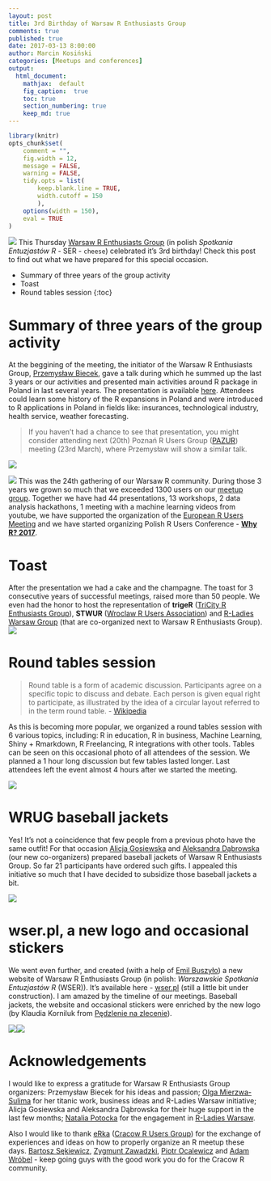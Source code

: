 ```yaml
---
layout: post
title: 3rd Birthday of Warsaw R Enthusiasts Group
comments: true
published: true
date: 2017-03-13 8:00:00
author: Marcin Kosiński
categories: [Meetups and conferences]
output:
  html_document:
    mathjax:  default
    fig_caption:  true
    toc: true
    section_numbering: true
    keep_md: true
---
```

```r
library(knitr)
opts_chunk$set(
	comment = "",
	fig.width = 12, 
	message = FALSE,
	warning = FALSE,
	tidy.opts = list(
		keep.blank.line = TRUE,
		width.cutoff = 150
		),
	options(width = 150),
	eval = TRUE
)
```
<img src="/images/fulls/ser3_1.jpeg" class="fit image"> This Thursday [Warsaw R Enthusiasts Group](https://www.meetup.com/Spotkania-Entuzjastow-R-Warsaw-R-Users-Group-Meetup/photos/27679495/?success=uploaded) (in polish *Spotkania Entuzjastów R* - SER - `cheese`) celebrated it's 3rd birthday! Check this post to find out what we have prepared for this special occasion.


* Summary of three years of the group activity
* Toast
* Round tables session
{:toc}

# Summary of three years of the group activity

At the beggining of the meeting, the initiator of the Warsaw R Enthusiasts Group, [Przemysław Biecek](http://biecek.pl/), gave a talk during which he summed up the last 3 years or our activities and presented main activities around R package in Poland in last several years. 
The presentation is available [here](https://github.com/mi2-warsaw/SER/blob/master/histoRia/SER_Trzecie_Urodziny.pdf). 
Attendees could learn some history of the R expansions in Poland and were introduced to R applications in Poland in fields like: insurances, technological industry, health service, weather forecasting.

> If you haven't had a chance to see that presentation, you might consider attending next (20th) Poznań R Users Group ([PAZUR](https://www.meetup.com/Poznan-R-User-Group-PAZUR/events/237450288/)) meeting (23rd March), where Przemysław will show a similar talk.

<img src="/images/fulls/ser3_2.jpeg" class="fit image"> 

<img src="/images/fulls/logo_whyR.jpg" class="right image">  This was the 24th gathering of our Warsaw R community. During those 3 years we grown so much that we exceeded 1300 users on our [meetup group](https://www.meetup.com/Spotkania-Entuzjastow-R-Warsaw-R-Users-Group-Meetup/). Together we have had 44 presentations, 13 workshops, 2 data analysis hackathons, 1 meeting with a machine learning videos from youtube, we have supported the organization of the [European R Users Meeting](http://erum.ue.poznan.pl/) and we have started organizing Polish R Users Conference -  [**Why R? 2017**](http://whyr.pl/). 


# Toast

After the presentation we had a cake and the champagne. The toast for 3 consecutive years of successful meetings, raised more than 50 people.
We even had the honor to host the representation of **trigeR** ([TriCity R Enthusiasts Group](https://www.meetup.com/Trojmiejska-Grupa-Entuzjastow-R/events/236257032/)), **STWUR** ([Wroclaw R Users Association](https://www.meetup.com/Wroclaw-R-Users-Group/)) and [R-Ladies Warsaw Group](https://www.meetup.com/Spotkania-Entuzjastow-R-Warsaw-R-Users-Group-Meetup/events/237953300/) (that are co-organized next to Warsaw R Enthusiasts Group).
<img src="/images/fulls/ser3_3.jpeg" class="fit image"> 

# Round tables session

> Round table is a form of academic discussion. Participants agree on a specific topic to discuss and debate. Each person is given equal right to participate, as illustrated by the idea of a circular layout referred to in the term round table. - [Wikipedia](https://en.wikipedia.org/wiki/Round_table_(discussion))

As this is becoming more popular, we organized a round tables session with 6 various topics, including: R in education, R in business, Machine Learning, Shiny + Rmarkdown, R Freelancing, R integrations with other tools. Tables can be seen on this occasional photo of all attendees of the session. We planned a 1 hour long discussion but few tables lasted longer. Last attendees left the event almost 4 hours after we started the meeting.

<img src="/images/fulls/ser3_4.jpg" class="fit image"> 

# WRUG baseball jackets

Yes! It's not a coincidence that few people from a previous photo have the same outfit! For that occasion [Alicja Gosiewska](https://github.com/agosiewska) and [Aleksandra Dąbrowska](https://github.com/AleksandraDabrowska) (our new co-organizers) prepared baseball jackets of Warsaw R Enthusiasts Group. So far 21 participants have ordered such gifts. I appealed this initiative so much that I have decided to subsidize those baseball jackets a bit.

<img src="/images/fulls/ser3_6.jpg" class="fit image"> 

# wser.pl, a new logo and occasional stickers

We went even further, and created (with a help of [Emil Buszyło](https://github.com/EmilBuszylo/)) a new website of Warsaw R Enthusiasts Group (in polish: *Warszawskie Spotkania Entuzjastów R* (WSER)). It's available here - [wser.pl](http://wser.pl/) (still a little bit under construction). I am amazed by the timeline of our meetings. Baseball jackets, the website and occasional stickers were enriched by the new logo (by Klaudia Korniluk from [Pędzlenie na zlecenie](https://www.facebook.com/pedzlenie/)).


<img src="/images/fulls/ser3_7.jpg" class="left image"><img src="/images/fulls/ser3_5.jpg" class="right image">  

# Acknowledgements

I would like to express a gratitude for Warsaw R Enthusiasts Group organizers: Przemysław Biecek for his ideas and passion; [Olga Mierzwa-Sulima](https://github.com/olgamie) for her titanic work, business ideas and R-Ladies Warsaw initiative; Alicja Gosiewska and Aleksandra Dąbrowska for their huge support in the last few months; [Natalia Potocka](https://github.com/potockan) for the engagement in [R-Ladies Warsaw](https://www.facebook.com/RLadiesWarsaw/).

Also I would like to thank [eRka](http://erkakrakow.pl/) ([Cracow R Users Group](https://www.meetup.com/Cracow-R-User-Group/)) for the exchange of experiences and ideas on how to properly organize an R meetup these days. [Bartosz Sękiewicz](https://github.com/bsekiewicz), [Zygmunt Zawadzki](https://github.com/zzawadz), [Piotr Ocalewicz](https://github.com/POcalewicz?tab=repositories) and [Adam Wróbel](https://github.com/AdamWrobel) - keep going guys with the good work you do for the Cracow R community.

